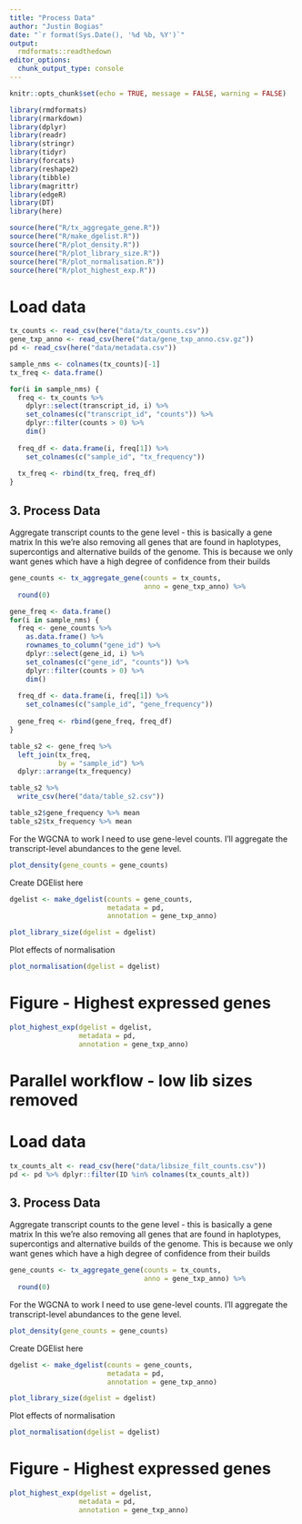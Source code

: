 ```yaml
---
title: "Process Data"
author: "Justin Bogias"
date: "`r format(Sys.Date(), '%d %b, %Y')`"
output: 
  rmdformats::readthedown
editor_options: 
  chunk_output_type: console
---
```


```r
knitr::opts_chunk$set(echo = TRUE, message = FALSE, warning = FALSE)
```

```r
library(rmdformats)
library(rmarkdown)
library(dplyr)
library(readr)
library(stringr)
library(tidyr)
library(forcats)
library(reshape2)
library(tibble)
library(magrittr)
library(edgeR)
library(DT)
library(here)

source(here("R/tx_aggregate_gene.R"))
source(here("R/make_dgelist.R"))
source(here("R/plot_density.R"))
source(here("R/plot_library_size.R"))
source(here("R/plot_normalisation.R"))
source(here("R/plot_highest_exp.R"))
```

# Load data
```r
tx_counts <- read_csv(here("data/tx_counts.csv"))
gene_txp_anno <- read_csv(here("data/gene_txp_anno.csv.gz"))
pd <- read_csv(here("data/metadata.csv"))
```

```r
sample_nms <- colnames(tx_counts)[-1]
tx_freq <- data.frame()

for(i in sample_nms) {
  freq <- tx_counts %>%
    dplyr::select(transcript_id, i) %>%
    set_colnames(c("transcript_id", "counts")) %>%
    dplyr::filter(counts > 0) %>%
    dim()
  
  freq_df <- data.frame(i, freq[1]) %>%
    set_colnames(c("sample_id", "tx_frequency"))
  
  tx_freq <- rbind(tx_freq, freq_df)
}

```

## 3. Process Data
Aggregate transcript counts to the gene level - this is basically a gene matrix
In this we're also removing all genes that are found in haplotypes, supercontigs and alternative builds of the genome. This is because we only want genes which have a high degree of confidence from their builds
```r
gene_counts <- tx_aggregate_gene(counts = tx_counts,
                                 anno = gene_txp_anno) %>%
  round(0)
```

```r
gene_freq <- data.frame()
for(i in sample_nms) {
  freq <- gene_counts %>%
    as.data.frame() %>%
    rownames_to_column("gene_id") %>%
    dplyr::select(gene_id, i) %>%
    set_colnames(c("gene_id", "counts")) %>%
    dplyr::filter(counts > 0) %>%
    dim()
  
  freq_df <- data.frame(i, freq[1]) %>%
    set_colnames(c("sample_id", "gene_frequency"))
  
  gene_freq <- rbind(gene_freq, freq_df)
}

table_s2 <- gene_freq %>%
  left_join(tx_freq,
            by = "sample_id") %>%
  dplyr::arrange(tx_frequency)

table_s2 %>%
  write_csv(here("data/table_s2.csv"))

table_s2$gene_frequency %>% mean
table_s2$tx_frequency %>% mean
```

For the WGCNA to work I need to use gene-level counts. I'll aggregate the transcript-level abundances to the gene level.

```r
plot_density(gene_counts = gene_counts)
```

Create DGElist here
```r
dgelist <- make_dgelist(counts = gene_counts,
                        metadata = pd,
                        annotation = gene_txp_anno)
```

```r
plot_library_size(dgelist = dgelist)
```

Plot effects of normalisation
```r
plot_normalisation(dgelist = dgelist)
```

# Figure - Highest expressed genes
```r
plot_highest_exp(dgelist = dgelist,
                 metadata = pd,
                 annotation = gene_txp_anno)
```

# Parallel workflow - low lib sizes removed
# Load data
```r
tx_counts_alt <- read_csv(here("data/libsize_filt_counts.csv"))
pd <- pd %>% dplyr::filter(ID %in% colnames(tx_counts_alt))
```

## 3. Process Data
Aggregate transcript counts to the gene level - this is basically a gene matrix
In this we're also removing all genes that are found in haplotypes, supercontigs and alternative builds of the genome. This is because we only want genes which have a high degree of confidence from their builds
```r
gene_counts <- tx_aggregate_gene(counts = tx_counts,
                                 anno = gene_txp_anno) %>%
  round(0)
```

For the WGCNA to work I need to use gene-level counts. I'll aggregate the transcript-level abundances to the gene level.

```r
plot_density(gene_counts = gene_counts)
```

Create DGElist here
```r
dgelist <- make_dgelist(counts = gene_counts,
                        metadata = pd,
                        annotation = gene_txp_anno)
```

```r
plot_library_size(dgelist = dgelist)
```

Plot effects of normalisation
```r
plot_normalisation(dgelist = dgelist)
```

# Figure - Highest expressed genes
```r
plot_highest_exp(dgelist = dgelist,
                 metadata = pd,
                 annotation = gene_txp_anno)
```
